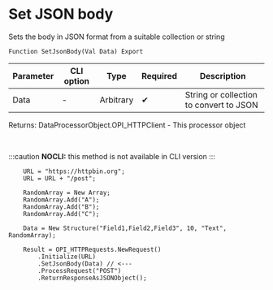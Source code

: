 ﻿---
sidebar_position: 3
description: Set JSON body  and other functions to work with HTTP-client in the Open Integration Package, a free open-source integration library for 1C:Enterprise 8, OneScript and CLI
keywords: [1C, 1С, 1С:Enterprise, 1С:Enterprise 8.3, API, Integration, Services, Exchange, OneScript, CLI, HTTP-client]
---


# Set JSON body 
 Sets the body in JSON format from a suitable collection or string



`Function SetJsonBody(Val Data) Export`

  | Parameter | CLI option | Type | Required | Description |
  |-|-|-|-|-|
  | Data | - | Arbitrary | &#x2714; | String or collection to convert to JSON |

  
  Returns:  DataProcessorObject.OPI_HTTPClient - This processor object

<br/>


:::caution
**NOCLI:** this method is not available in CLI version
:::
<br/>



```bsl title="1C:Enterprise/OneScript code example"
    URL = "https://httpbin.org";
    URL = URL + "/post";

    RandomArray = New Array;
    RandomArray.Add("A");
    RandomArray.Add("B");
    RandomArray.Add("C");

    Data = New Structure("Field1,Field2,Field3", 10, "Text", RandomArray);

    Result = OPI_HTTPRequests.NewRequest()
        .Initialize(URL)
        .SetJsonBody(Data) // <---
        .ProcessRequest("POST")
        .ReturnResponseAsJSONObject();
```
 




